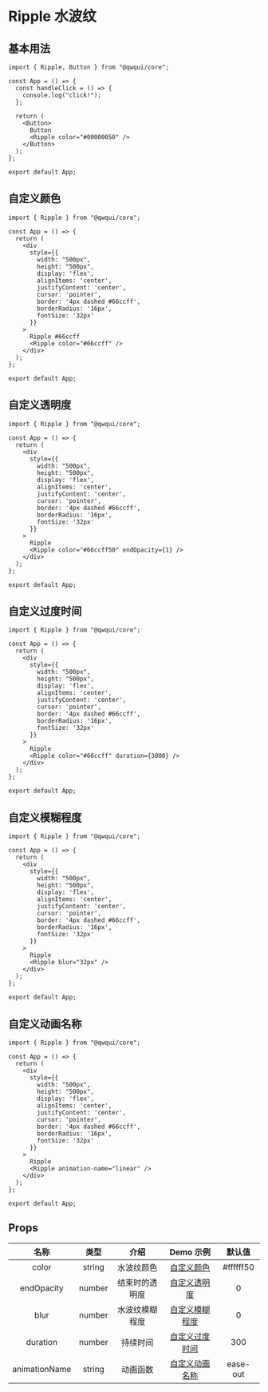 # Ripple 水波纹

## 基本用法

```tsx
import { Ripple, Button } from "@qwqui/core";

const App = () => {
  const handleClick = () => {
    console.log("click!");
  };

  return (
    <Button>
      Button
      <Ripple color="#00000050" />
    </Button>
  );
};

export default App;
```

## 自定义颜色

```tsx
import { Ripple } from "@qwqui/core";

const App = () => {
  return (
    <div
      style={{
        width: "500px",
        height: "500px",
        display: 'flex',
        alignItems: 'center',
        justifyContent: 'center',
        cursor: 'pointer',
        border: '4px dashed #66ccff',
        borderRadius: '16px',
        fontSize: '32px'
      }}
    >
      Ripple #66ccff
      <Ripple color="#66ccff" />
    </div>
  );
};

export default App;
```

## 自定义透明度

```tsx
import { Ripple } from "@qwqui/core";

const App = () => {
  return (
    <div
      style={{
        width: "500px",
        height: "500px",
        display: 'flex',
        alignItems: 'center',
        justifyContent: 'center',
        cursor: 'pointer',
        border: '4px dashed #66ccff',
        borderRadius: '16px',
        fontSize: '32px'
      }}
    >
      Ripple
      <Ripple color="#66ccff50" endOpacity={1} />
    </div>
  );
};

export default App;
```

## 自定义过度时间

```tsx
import { Ripple } from "@qwqui/core";

const App = () => {
  return (
    <div
      style={{
        width: "500px",
        height: "500px",
        display: 'flex',
        alignItems: 'center',
        justifyContent: 'center',
        cursor: 'pointer',
        border: '4px dashed #66ccff',
        borderRadius: '16px',
        fontSize: '32px'
      }}
    >
      Ripple
      <Ripple color="#66ccff" duration={3000} />
    </div>
  );
};

export default App;
```

## 自定义模糊程度

```tsx
import { Ripple } from "@qwqui/core";

const App = () => {
  return (
    <div
      style={{
        width: "500px",
        height: "500px",
        display: 'flex',
        alignItems: 'center',
        justifyContent: 'center',
        cursor: 'pointer',
        border: '4px dashed #66ccff',
        borderRadius: '16px',
        fontSize: '32px'
      }}
    >
      Ripple
      <Ripple blur="32px" />
    </div>
  );
};

export default App;
```

## 自定义动画名称

```tsx
import { Ripple } from "@qwqui/core";

const App = () => {
  return (
    <div
      style={{
        width: "500px",
        height: "500px",
        display: 'flex',
        alignItems: 'center',
        justifyContent: 'center',
        cursor: 'pointer',
        border: '4px dashed #66ccff',
        borderRadius: '16px',
        fontSize: '32px'
      }}
    >
      Ripple
      <Ripple animation-name="linear" />
    </div>
  );
};

export default App;
```

## Props

|     名称      |  类型  |      介绍      |             Demo 示例             | 默认值 |
| :-----------: | :----: | :------------: | :-------------------------------: | :-:|
|     color     | string |   水波纹颜色   |     [自定义颜色](#自定义颜色)     | #ffffff50|
|  endOpacity   | number | 结束时的透明度 |   [自定义透明度](#自定义透明度)   |  0
|     blur      | number | 水波纹模糊程度 | [自定义模糊程度](#自定义模糊程度) | 0
|   duration    | number |    持续时间    | [自定义过度时间](#自定义过度时间) | 300
| animationName | string |    动画函数    | [自定义动画名称](#自定义动画名称) | ease-out
